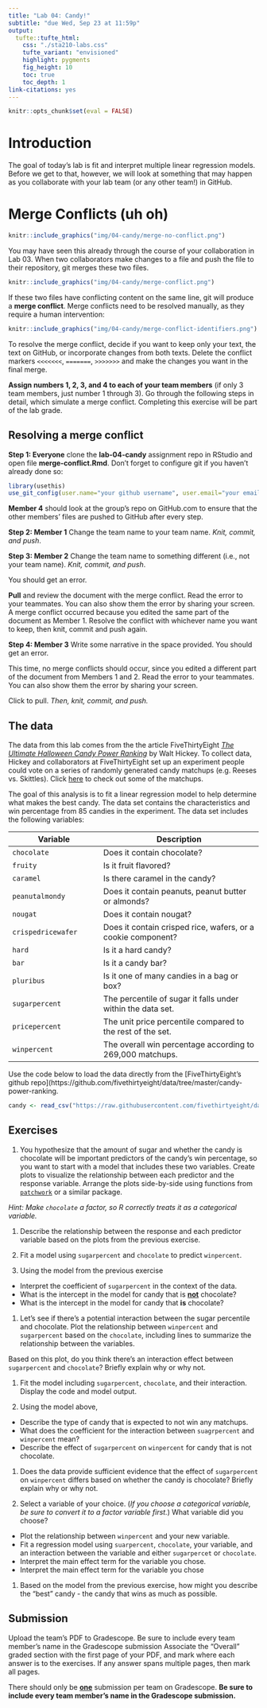 ```yaml
---
title: "Lab 04: Candy!"
subtitle: "due Wed, Sep 23 at 11:59p"
output: 
  tufte::tufte_html:
    css: "./sta210-labs.css"
    tufte_variant: "envisioned"
    highlight: pygments
    fig_height: 10
    toc: true
    toc_depth: 1
link-citations: yes
---
```


```r
knitr::opts_chunk$set(eval = FALSE)
```


# Introduction 

The goal of today's lab is fit and interpret multiple linear regression models. Before we get to that, however, we will look at something that may happen as you collaborate with your lab team (or any other team!) in GitHub.

# Merge Conflicts (uh oh)


```r
knitr::include_graphics("img/04-candy/merge-no-conflict.png")
```

You may have seen this already through the course of your collaboration in Lab 03. When two collaborators make changes to a file and push the file 
to their repository, git merges these two files.

```r
knitr::include_graphics("img/04-candy/merge-conflict.png")
```


If these two files have conflicting content on the same line, git will produce a
**merge conflict**. Merge conflicts need to be resolved manually, as they require a human 
intervention:

```r
knitr::include_graphics("img/04-candy/merge-conflict-identifiers.png")
```

To resolve the merge conflict, decide if you want to keep only your text, the 
text on GitHub, or incorporate changes from both texts. Delete the conflict 
markers `<<<<<<<`, `=======`, `>>>>>>>` and make the changes you want in the 
final merge.

**Assign numbers 1, 2, 3, and 4 to each of your team members** (if only 3 team 
members, just number 1 through 3). Go through the following steps in detail, 
which simulate a merge conflict. Completing this exercise will be part of the 
lab grade.

## Resolving a merge conflict

**Step 1: Everyone** clone the **lab-04-candy** assignment repo in RStudio and open file **merge-conflict.Rmd**. Don't forget to configure git if you haven't already done so:

```r
library(usethis)
use_git_config(user.name="your github username", user.email="your email")
```

**Member 4** should look at the group’s repo on GitHub.com to ensure that the other 
members’ files are pushed to GitHub after every step.

**Step 2: Member 1** Change the team name to your team name. *Knit, commit, and push*.

**Step 3: Member 2** Change the team name to something different (i.e., not your
team name). *Knit, commit, and push*. 

You should get an error.

**Pull** and review the document with the merge conflict. Read the error to your teammates. You can also show them the error by sharing your screen. A merge conflict occurred because you edited the same part of the 
document as Member 1. Resolve the conflict with whichever name you want to keep,
then knit, commit and push again.

**Step 4: Member 3** Write some narrative in the space provided. You should get an error.

This time, no merge conflicts should occur, since you edited a different part of
the document from Members 1 and 2. Read the error to your teammates. You can also show them the error by sharing your screen. 

Click to pull.  *Then, knit, commit, and push.*

## The data 

The data from this lab comes from the the article FiveThirtyEight [*The Ultimate Halloween Candy Power Ranking*](https://fivethirtyeight.com/features/the-ultimate-halloween-candy-power-ranking) by Walt Hickey. To collect data, Hickey and collaborators at FiveThirtyEight set up an experiment people could vote on a series of randomly generated candy matchups (e.g. Reeses vs. Skittles). Click [here](http://walthickey.com/2017/10/18/whats-the-best-halloween-candy/) to check out some of the matchups.

The goal of this analysis is to fit a linear regression model to help determine what makes the best candy. The data set contains the characteristics and win percentage from 85 candies in the experiment. The data set includes the following variables: 

Variable | Description
-------|------------
`chocolate` | Does it contain chocolate?
`fruity` | Is it fruit flavored?
`caramel` | Is there caramel in the candy?
`peanutalmondy` | Does it contain peanuts, peanut butter or almonds?
`nougat` | Does it contain nougat?
`crispedricewafer` | Does it contain crisped rice, wafers, or a cookie component?
`hard` | Is it a hard candy?
`bar` | Is it a candy bar?
`pluribus` | Is it one of many candies in a bag or box?
`sugarpercent` | The percentile of sugar it falls under within the data set.
`pricepercent` | The unit price percentile compared to the rest of the set.
`winpercent` | The overall win percentage according to 269,000 matchups.

Use the code below to load the data directly from the [FiveThirtyEight's github repo](https://github.com/fivethirtyeight/data/tree/master/candy-power-ranking.

```r
candy <- read_csv("https://raw.githubusercontent.com/fivethirtyeight/data/master/candy-power-ranking/candy-data.csv")
```

## Exercises 

1. You hypothesize that the amount of sugar and whether the candy is chocolate will be important predictors of the candy's win percentage, so you want to start with a model that includes these two variables. Create plots to visualize the relationship between each predictor and the response variable. Arrange the plots side-by-side using functions from [`patchwork`](https://patchwork.data-imaginist.com/) or a similar package.

*Hint: Make `chocolate` a factor, so R correctly treats it as a categorical variable.*

1. Describe the relationship between the response and each predictor variable based on the plots from the previous exercise. 

1. Fit a model using `sugarpercent` and `chocolate` to predict `winpercent`.

1. Using the model from the previous exercise 
  - Interpret the coefficient of `sugarpercent` in the context of the data. 
  - What is the intercept in the model for candy that is **<u>not**</u> chocolate? 
  - What is the intercept in the model for candy that **is** chocolate?

1. Let's see if there's a potential interaction between the sugar percentile and chocolate. Plot the relationship between `winpercent` and `sugarpercent` based on the `chocolate`, including lines to summarize the relationship between the variables. 

  Based on this plot, do you think there's an interaction effect between `sugarpercent` and `chocolate`? Briefly explain why or why not.

1. Fit the model including `sugarpercent`, `chocolate`, and their interaction. Display the code and model output. 

1. Using the model above, 
  - Describe the type of candy that is expected to not win any matchups. 
  - What does the coefficient for the interaction between `suagrpercent` and `winpercent` mean?
  - Describe the effect of `sugarpercent` on `winpercent` for candy that is not chocolate. 

1. Does the data provide sufficient evidence that the effect of `sugarpercent` on `winpercent` differs based on whether the candy is chocolate? Briefly explain why or why not. 

1. Select a variable of your choice. (*If you choose a categorical variable, be sure to convert it to a factor variable first.*) What variable did you choose?
  - Plot the relationship between `winpercent` and your new variable.
  - Fit a regression model using `suarpercent`, `chocolate`, your variable, and an interaction between the variable and either `sugarpercet` or `chocolate`.
  - Interpret the main effect term for the variable you chose. 
  - Interpret the main effect term for the variable you chose

1. Based on the model from the previous exercise, how might you describe the "best" candy  - the candy that wins as much as possible. 


## Submission 

Upload the team's PDF to Gradescope. Be sure to include every team member's name in the Gradescope submission Associate the "Overall" graded section with the first page of your PDF, and mark where each answer is  to the exercises. If any answer spans multiple pages, then mark all pages.

There should only be **<u>one</u>** submission per team on Gradescope. **Be sure to include every team member's name in the Gradescope submission.**





